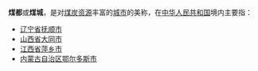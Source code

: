 '''煤都'''或'''煤城'''，是对[[煤炭资源|煤炭资源]]丰富的[[城市|城市]]的美称，在[[中华人民共和国|中华人民共和国]]境内主要指：
* [[辽宁省|辽宁省]][[抚顺市|抚顺市]]
* [[山西省|山西省]][[大同市|大同市]]
* [[江西省|江西省]][[萍乡市|萍乡市]]
* [[内蒙古自治区|内蒙古自治区]][[鄂尔多斯市|鄂尔多斯市]]
{{消歧義|M煤|cat=二字消歧义}}